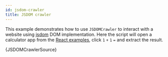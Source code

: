 ```yaml
---
id: jsdom-crawler
title: JSDOM crawler
---
```



This example demonstrates how to use <ApiLink to="jsdom-crawler/class/JSDOMCrawler">`JSDOMCrawler`</ApiLink> to interact with a website using [jsdom](https://www.npmjs.com/package/jsdom) DOM implementation.
Here the script will open a calculator app from the [React examples](https://reactjs.org/community/examples.html), click `1` `+` `1` `=` and extract the result.

<CodeBlock className="language-ts">
	{JSDOMCrawlerSource}
</CodeBlock>

